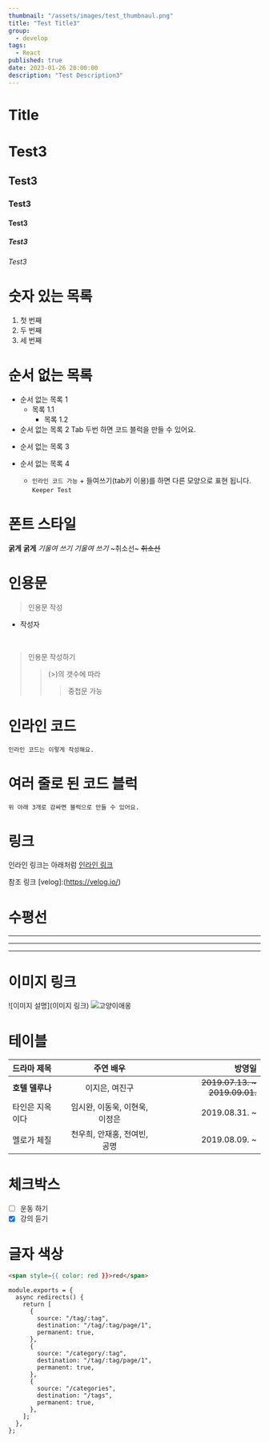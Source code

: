 ```yaml
---
thumbnail: "/assets/images/test_thumbnaul.png"
title: "Test Title3"
group:
  - develop
tags:
  - React
published: true
date: 2023-01-26 20:00:00
description: "Test Description3"
---
```


# Title

# Test3

## Test3

### Test3

#### Test3

##### Test3

###### Test3

# 숫자 있는 목록

1. 첫 번째
2. 두 번째
3. 세 번째

# 순서 없는 목록

- 순서 없는 목록 1
  - 목록 1.1
    - 목록 1.2
- 순서 없는 목록 2
  Tab 두번 하면 코드 블럭을 만들 수 있어요.

* 순서 없는 목록 3

- 순서 없는 목록 4

  - `인라인 코드 가능` + 들여쓰기(tab키 이용)를 하면 다른 모양으로 표현 됩니다.
    `Keeper Test`

# 폰트 스타일

**굵게**
**굵게**
_기울여 쓰기_
_기울여 쓰기_
~취소선~
~~취소선~~

# 인용문

> 인용문 작성

- 작성자

<br />

> 인용문 작성하기
>
> > (>)의 갯수에 따라
> >
> > > 중첩문 가능

# 인라인 코드

`인라인 코드는 이렇게 작성해요.`

# 여러 줄로 된 코드 블럭

```
위 아래 3개로 감싸면 블럭으로 만들 수 있어요.
```

# 링크

인라인 링크는 아래처럼
[인라인 링크](https://velog.io/)

참조 링크
[velog]:(https://velog.io/)

# 수평선

---

---

---

# 이미지 링크

![이미지 설명](이미지 링크)
![고양이애옹](https://cdn.pixabay.com/photo/2019/03/13/08/29/cat-4052454_1280.jpg)

# 테이블

| 드라마 제목     |           주연 배우            |                        방영일 |
| :-------------- | :----------------------------: | ----------------------------: |
| **호텔 델루나** |         이지은, 여진구         | ~~2019.07.13. ~ 2019.09.01.~~ |
| 타인은 지옥이다 | 임시완, 이동욱, 이현욱, 이정은 |                 2019.08.31. ~ |
| 멜로가 체질     |  천우희, 안재홍, 전여빈, 공명  |                 2019.08.09. ~ |

# 체크박스

- [ ] 운동 하기
- [x] 강의 듣기

# 글자 색상

```html
<span style={{ color: red }}>red</span>
```

```tsx
module.exports = {
  async redirects() {
    return [
      {
        source: "/tag/:tag",
        destination: "/tag/:tag/page/1",
        permanent: true,
      },
      {
        source: "/category/:tag",
        destination: "/tag/:tag/page/1",
        permanent: true,
      },
      {
        source: "/categories",
        destination: "/tags",
        permanent: true,
      },
    ];
  },
};
```
